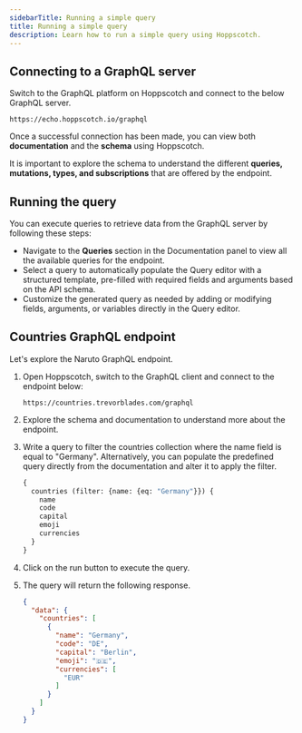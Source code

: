 ```yaml
---
sidebarTitle: Running a simple query
title: Running a simple query
description: Learn how to run a simple query using Hoppscotch.
---
```


## Connecting to a GraphQL server

Switch to the GraphQL platform on Hoppscotch and connect to the below GraphQL server.

```
https://echo.hoppscotch.io/graphql
```

Once a successful connection has been made, you can view both **documentation** and the **schema** using Hoppscotch.

It is important to explore the schema to understand the different **queries, mutations, types, and subscriptions** that are offered by the endpoint.

## Running the query

You can execute queries to retrieve data from the GraphQL server by following these steps:

- Navigate to the **Queries** section in the Documentation panel to view all the available queries for the endpoint.
- Select a query to automatically populate the Query editor with a structured template, pre-filled with required fields and arguments based on the API schema.
- Customize the generated query as needed by adding or modifying fields, arguments, or variables directly in the Query editor.

## Countries GraphQL endpoint

Let's explore the Naruto GraphQL endpoint.

1. Open Hoppscotch, switch to the GraphQL client and connect to the endpoint below:

    ```
    https://countries.trevorblades.com/graphql
    ```

2. Explore the schema and documentation to understand more about the endpoint.
3. Write a query to filter the countries collection where the name field is equal to "Germany". Alternatively, you can populate the predefined query directly from the documentation and alter it to apply the filter.

    ```graphql
    {
      countries (filter: {name: {eq: "Germany"}}) {
        name
        code
        capital
        emoji
        currencies
      }
    }
    ```

4. Click on the run button to execute the query.
5. The query will return the following response.

    ```json
    {
      "data": {
        "countries": [
          {
            "name": "Germany",
            "code": "DE",
            "capital": "Berlin",
            "emoji": "🇩🇪",
            "currencies": [
              "EUR"
            ]
          }
        ]
      }
    }
    ```